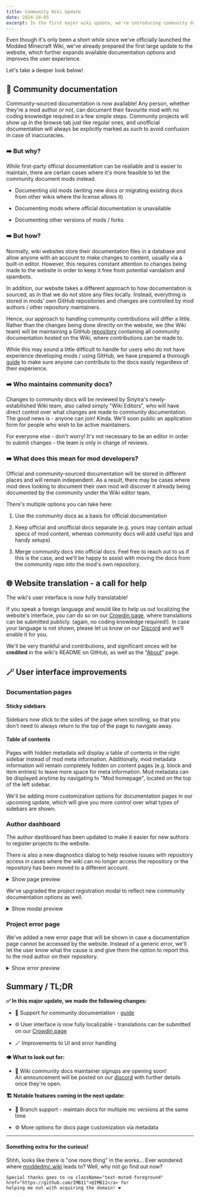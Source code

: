 ```yaml
---
title: Community Wiki Update
date: 2024-10-05
excerpt: In the first major wiki update, we're introducing community docs and UI localization.
---
```


Even though it's only been a short while since we've officially launched the Modded Minecraft Wiki, we've already
prepared the first large update to the website, which further expands available documentation options and improves the
user experience.

Let's take a deeper look below!

## 🤝 Community documentation

Community-sourced documentation is now available! Any person, whether they're a mod author or not, can document their
favourite mod with no coding knowledge required in a few simple steps. Community projects will show up in the browse tab
just like regular ones, and unofficial documentation will always be explicitly marked as such to avoid confusion in case
of inaccuracies.

### ➡️ But why?

While first-party official documentation can be realiable and is easier to maintain, there are certain cases where it's
more feasible to let the community document mods instead.

- Documenting old mods (writing new docs or migrating existing docs from other wikis where the license allows it)

- Documenting mods where official documentation is unavailable

- Documenting other versions of mods / forks

### ➡️ But how?

Normally, wiki websites store their documentation files in a database and allow anyone with an account to make changes
to content, usually via a built-in editor. However, this requires constant attention to changes being made to the
website in order to keep it free from potential vandalism and spambots.

In addition, our website takes a different approach to how documentation is sourced, as in that we do not store any
files locally. Instead, everything is stored in mods' own GitHub repositories and changes are controlled by mod
authors / other repository maintainers.

Hence, our approach to handling community contributions will differ a little. Rather than the changes being done
directly on the website, we (the Wiki team) will be maintaining a
GitHub [repository](https://github.com/Sinytra/CommunityWikiDocs) containing all community documentation hosted on the
Wiki, where contributions can be made to.

While this may sound a little difficult to handle for users who do not have experience developing mods / using GitHub,
we have prepared a thorough [guide](https://moddedmc.org/en/about/community) to make sure anyone can contribute to the
docs easily regardless of their experience.

### ➡️ Who maintains community docs?

Changes to community docs will be reviewed by Sinytra's newly-estabilished Wiki team, also called simply "Wiki Editors",
who will have direct control over what changes are made to community documentation. The good news is - anyone can join!
Kinda. We'll soon public an application form for people who wish to be active maintainers.

For everyone else - don't worry! It's not necessary to be an editor in order to submit changes - the team is only in
charge of reviews.

### ➡️ What does this mean for mod developers?

Official and community-sourced documentation will be stored in different places and will remain independent. As a
result, there may be cases where mod devs looking to document their own mod will discover it already being documented by
the community under the Wiki editor team.

There's multiple options you can take here:

1. Use the community docs as a basis for official documentation

2. Keep official and unofficial docs separate (e.g. yours may contain actual specs of mod content, whereas community
   docs will add useful tips and handy setups)

3. Merge community docs into official docs. Feel free to reach out to us if this is the case, and we'll be happy to
   assist with moving the docs from the community repo into the mod's own repository.

## 🌐 Website translation - a call for help

The wiki's user interface is now fully translatable!

If you speak a foreign language and would like to help us out localizing the website's interface, you can do so on
our [Crowdin page](https://crowdin.com/project/sinytra-wiki), where translations can be submitted publicly. (again, no coding knowledge required!).
In case your language is not shown, please let us know on our [Discord](https://discord.sinytra.org/) and we'll enable it for you.

We'll be very thankful and contributions, and significant onces will be **credited** in the wiki's README on GitHub, as
well as the "[About](https://moddedmc.org/en/about)" page.

## 🪄 User interface improvements

### Documentation pages

#### Sticky sidebars

Sidebars now stick to the sides of the page when scrolling, so that you don't need to always return to the top of the
page to navigate away.

#### Table of contents

Pages with hidden metadata will display a table of contents in the right sidebar instead of mod meta information.
Additionally, mod metadata information will remain completely hidden on content pages (e.g. block and item entries) to
leave more space for meta information. Mod metadata can be displayed anytime by navigating to "Mod homepage", located on
the top of the left sidebar.

We'll be adding more customization options for documentation pages in our upcoming update, which will give you more
control over what types of sidebars are shown.

### Author dashboard

The author dashboard has been updated to make it easier for new authors to register projects to the website.

There is also a new diagnostics dialog to help resolve issues with repository access in cases where the wiki can no
longer access the repository or the repository has been moved to a different account.

<details>
    <summary>Show page preview</summary>

    <img src="https://i.imgur.com/ADxiUeb.png"/>
</details>

We've upgraded the project registration modal to reflect new community documentation options as well.

<details>
    <summary>Show modal preview</summary>

    <img src="https://i.imgur.com/07NOmyp.png"/>
</details>

### Project error page

We've added a new error page that will be shown in case a documentation page cannot be accessed by the website. Instead
of a generic error, we'll let the user know what the cause is and give them the option to report this to the mod author
on their repository.

<details>
    <summary>Show error preview</summary>

    <img src="https://i.imgur.com/0WxgcGF.png"/>
</details>

## Summary / TL;DR

**✅ In this major update, we made the following changes:**

- 🤝 Support for community documentation - [guide](https://moddedmc.org/en/about/community)

- 🌐 User interface is now fully localizable - translations can be submitted on
  our [Crowdin page](https://crowdin.com/project/sinytra-wiki)

- 🪄 Improvements to UI and error handling

**👁️ What to look out for:**

- 📝 Wiki community docs maintainer signups are opening soon!  
  An announcement will be posted on our [discord](https://discord.sinytra.org/) with further details once they're open.

**🏗️ Notable features coming in the next update:**

- 🔀 Branch support - maintain docs for multiple mc versions at the same time

- ⚙️ More options for docs page customization via metadata

---

<h4 className="!text-muted-foreground">Something extra for the curious!</h4>

<span className="text-sm text-muted-foreground">
    Shhh, looks like there is "one more thing" in the works...
    Ever wondered where <a className="text-muted-foreground" href="https://moddedmc.wiki/">moddedmc.wiki</a> leads to?
    Well, why not go find out now?

    Special thanks goes to <a className="text-muted-foreground" href="https://github.com/IMB11">@IMB11</a> for
    helping me out with acquiring the domain! ❤️
</span>
